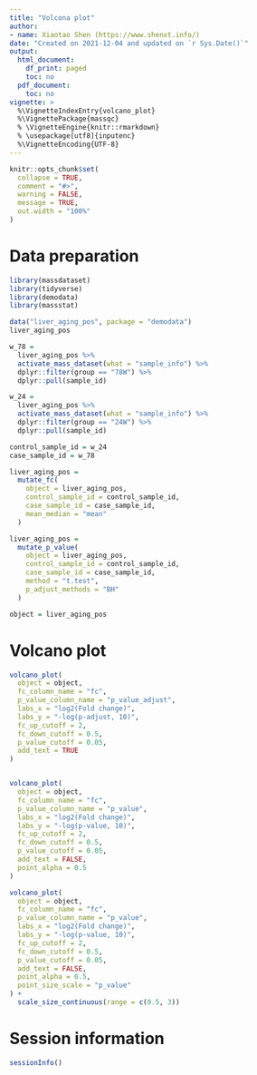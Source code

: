 ```yaml
---
title: "Volcona plot"
author:
- name: Xiaotao Shen (https://www.shenxt.info/)
date: "Created on 2021-12-04 and updated on `r Sys.Date()`"
output:
  html_document:
    df_print: paged
    toc: no
  pdf_document:
    toc: no
vignette: >
  %\VignetteIndexEntry{volcano_plot}
  %\VignettePackage{massqc}
  % \VignetteEngine{knitr::rmarkdown}
  % \usepackage[utf8]{inputenc}
  %\VignetteEncoding{UTF-8}
---
```


```r
knitr::opts_chunk$set(
  collapse = TRUE,
  comment = "#>",
  warning = FALSE,
  message = TRUE,
  out.width = "100%"
)
```

# **Data preparation**

```r
library(massdataset)
library(tidyverse)
library(demodata)
library(massstat)

data("liver_aging_pos", package = "demodata")
liver_aging_pos

w_78 =
  liver_aging_pos %>%
  activate_mass_dataset(what = "sample_info") %>%
  dplyr::filter(group == "78W") %>%
  dplyr::pull(sample_id)

w_24 =
  liver_aging_pos %>%
  activate_mass_dataset(what = "sample_info") %>%
  dplyr::filter(group == "24W") %>%
  dplyr::pull(sample_id)

control_sample_id = w_24
case_sample_id = w_78

liver_aging_pos =
  mutate_fc(
    object = liver_aging_pos,
    control_sample_id = control_sample_id,
    case_sample_id = case_sample_id,
    mean_median = "mean"
  )

liver_aging_pos =
  mutate_p_value(
    object = liver_aging_pos,
    control_sample_id = control_sample_id,
    case_sample_id = case_sample_id,
    method = "t.test",
    p_adjust_methods = "BH"
  )

object = liver_aging_pos
```

# **Volcano plot**

```r
volcano_plot(
  object = object,
  fc_column_name = "fc",
  p_value_column_name = "p_value_adjust",
  labs_x = "log2(Fold change)",
  labs_y = "-log(p-adjust, 10)",
  fc_up_cutoff = 2,
  fc_down_cutoff = 0.5,
  p_value_cutoff = 0.05,
  add_text = TRUE
)


volcano_plot(
  object = object,
  fc_column_name = "fc",
  p_value_column_name = "p_value",
  labs_x = "log2(Fold change)",
  labs_y = "-log(p-value, 10)",
  fc_up_cutoff = 2,
  fc_down_cutoff = 0.5,
  p_value_cutoff = 0.05,
  add_text = FALSE,
  point_alpha = 0.5
)

volcano_plot(
  object = object,
  fc_column_name = "fc",
  p_value_column_name = "p_value",
  labs_x = "log2(Fold change)",
  labs_y = "-log(p-value, 10)",
  fc_up_cutoff = 2,
  fc_down_cutoff = 0.5,
  p_value_cutoff = 0.05,
  add_text = FALSE,
  point_alpha = 0.5,
  point_size_scale = "p_value"
) +
  scale_size_continuous(range = c(0.5, 3))

```


# **Session information**

```r
sessionInfo()
```


